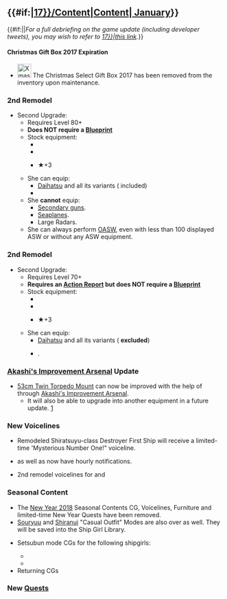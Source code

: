 =={{#if:{{{thread|}}}|[[Partials/Updates/2018_January_{{Ordinal|17}}/Content|Content]]|[[Thread:628195|{{Ordinal|17}} January]]}}==
{{#if:{{{thread|}}}||''For a full debriefing on the game update (including developer tweets), you may wish to refer to 
[[Partials/Updates/2018_January_{{Ordinal|17}}|this link]].''}}
====Christmas Gift Box 2017 Expiration====
*[[File:Xmas Select Gift Box Icon.png|32px]] The Christmas Select Gift Box 2017 has been removed from the inventory upon maintenance.
{{clear}}
==={{ShipLink|Tatsuta}} 2nd Remodel===
{{SeasonalGallery|slideshow=true|Tatsuta/Kai Ni}}
*Second Upgrade: {{ShipLink|Tatsuta/Kai Ni}}
**Requires Level 80+
**'''Does NOT require a [[Medal|Blueprint]]'''
**Stock equipment:
***{{EquipmentLink|12.7cm Twin High-angle Gun Mount (Late Model)}}
***{{EquipmentLink|Type 3 Depth Charge Projector}}
***{{EquipmentLink|53cm Twin Torpedo Mount}} ★+3
**She can equip:
***[[Daihatsu Landing Craft|Daihatsu]] and all its variants ({{EquipmentLink|Special Type 2 Amphibious Tank}} included)
***{{EquipmentLink|Ka Type Observation Autogyro|text=Autogyros}}
**She '''cannot''' equip:
***[[List of Secondary Guns by stats|Secondary guns]].
***[[List_of_Seaplanes_by_stats|Seaplanes]].
***Large Radars.
**She can always perform [[Partials/Opening ASW|OASW]], even with less than 100 displayed ASW or without any ASW equipment.
{{clear}}
==={{ShipLink|Murasame}} 2nd Remodel===
{{SeasonalGallery|slideshow=true|Murasame/Kai Ni}}
*Second Upgrade: {{ShipLink|Murasame/Kai Ni}}
**Requires Level 70+
**'''Requires an [[Action Report]] but does NOT require a [[Medal|Blueprint]]'''
**Stock equipment:
***{{EquipmentLink|12.7cm Twin Gun Mount Model C Kai 2}}
***{{EquipmentLink|61cm Quadruple (Oxygen) Torpedo Mount}}
***{{EquipmentLink|25mm Triple Autocannon Mount}} ★+3
**She can equip:
***[[Daihatsu Landing Craft|Daihatsu]] and all its variants ({{EquipmentLink|Special Type 2 Amphibious Tank}} '''excluded''')
***{{EquipmentLink|Fleet Command Facility|Striking Force Fleet Command Facility|text=Command Facilities}}.
{{clear}}
===[[Akashi's Improvement Arsenal]] Update===
* [[53cm Twin Torpedo Mount]] can now be improved with the help of {{ShipLink|Tatsuta Kai Ni}} through [[Akashi's Improvement Arsenal]].
**It will also be able to upgrade into another equipment in a future update. [https://twitter.com/KanColle_STAFF/status/953569449453395968]
{{{!}} class="mw-collapsible mw-collapsed wikitable" style="text-align: center; width:100%;"
! colspan="1" {{!}}{{new}}&{{updated}}Akashi's Improvement Arsenal: Equipment Tables
{{!}}-
{{!}}{{ImprovementTableKai
|!new
|#
|53cm Twin Torpedo Mount
|custom_row_new_content = <h3>New Equipment</h3>
}}
{{!}}-
{{!}}{{ImprovementTableKai
|!updated
|#
|12.7cm Twin Gun Mount Model C Kai 2
|25mm Triple Autocannon Mount
|Daihatsu Landing Craft
|custom_row_updated_content = <h3>Updated Equipment</h3>
}}
{{!}}}
{{clear}}

===New Voicelines===
* Remodeled Shiratsuyu-class Destroyer First Ship {{ShipLink|Shiratsuyu Kai}} will receive a limited-time 'Mysterious Number One!" voiceline.
* {{ShipLink|Hatsuharu Kai}} as well as {{ShipLink|Hatsuharu Kai Ni}} now have hourly notifications.
* {{New}} 2nd remodel voicelines for {{ShipLink|Tatsuta Kai Ni}} and {{ShipLink|Murasame Kai Ni}}
===Seasonal Content===
*The [[Seasonal/New Year 2018|New Year 2018]] Seasonal Contents CG, Voicelines, Furniture and limited-time New Year Quests have been removed.
*[[Souryuu]] and [[Shiranui]] "Casual Outfit" Modes are also over as well. They will be saved into the Ship Girl Library.
{{clear}}
{{SeasonalGallery|slideshow=true|Asashimo/Setsubun|Sado/Setsubun}}
*{{New}} Setsubun mode CGs for the following shipgirls:
**{{ShipLink|Asashimo}}
**{{ShipLink|Sado}}
*Returning CGs
{{clear}}

===New [[Quests]]===
{{QuestList|
{{Quest
|ID = A84
|Title_JP =  精鋭「四水戦」抜錨準備！
|Title_EN = Elite 4th Torpedo Squadron, Prepare for Sortie!
|Requirements = Form a Fleet with {{ShipLink|Murasame Kai Ni}} as Flagship along with at least 3 of the following ships: {{ShipLink|Yura Kai Ni}}, {{ShipLink|Yuudachi Kai Ni}}, {{ShipLink|Harusame Kai}}, {{ShipLink|Samidare Kai}}, {{ShipLink|Akizuki Kai}}, and two additional ships of your choice.
|Rewards_RSC = 0 / 400 / 0 / 0
|Rewards_Items = [[File:Instant repair 2.png|30px|link=Tutorial:_FAQ#What_are_buckets.3F]] x3<br>{{EquipmentLink|Emergency Repair Goddess|text=true|image=30px}} x1
|Note = Requires: ??
}}
{{Quest
|ID = B111
|Title_JP =  松輸送作戦、開始せよ！
|Title_EN = Start the Matsu Transport Operation!
|Requirements = Sortie a Fleet with {{ShipLink|Tatsuta Kai}} or {{ShipLink|Tatsuta Kai Ni}} as  Flagship, with at least 3 or more DD/DEs to World [[1-4]], [[1-6]] and clear the boss node with at least an A(?) rank or reach the goal twice on both maps.
|Rewards_RSC = 200 / 200 / 200 / 0
|Rewards_Items = '''choice between'''<br>{{EquipmentLink|New Model Gun Mount Improvement Material|text=true|image=30px}} x1<br>''or''<br>{{EquipmentLink|New Model Aerial Armament Materials|text=true|image=30px}} x1<br>NEXT<br>'''choice between'''<br>[[File:Furniture fairy.png|30px|link=Furniture]][[Furniture|Furniture Fairy]] x1<br>''or''<br>{{EquipmentLink|Daihatsu Landing Craft|text=true|image=30px}} x1<br>''or''<br>{{EquipmentLink|Action Report|text=true|image=30px}} x1
|Note = Requires: [[Quests#F65|F65]]??
}}
{{Quest
|ID = B112
|Title_JP =  精鋭「四水戦」、南方海域に展開せよ！
|Title_EN = Elite 4th Torpedo Squadron, Sortie to the Southern Ocean Area!
|Requirements = Sortie a Fleet with {{ShipLink|Murasame Kai Ni}} as Flagship along with at least 3 of the following ships: {{ShipLink|Yura Kai Ni}}, {{ShipLink|Yuudachi Kai Ni}}, {{ShipLink|Harusame Kai}}, {{ShipLink|Samidare Kai}}, {{ShipLink|Akizuki Kai}}, two additional ships of your choice to World [[5-1]], [[5-3]], [[5-4]] and obtain at least A-rank victories at the boss nodes.
|Rewards_RSC = 400 / 400 / 0 / 400
|Rewards_Items = '''choice between'''<br>{{EquipmentLink|12.7cm Twin Gun Mount Model C Kai 2|text=true|image=30px}} x1<br>''or''<br>{{EquipmentLink|Type 22 Surface Radar|text=true|image=30px}} x2<br>''or''<br>{{EquipmentLink|12.7cm Twin Gun Mount Model B Kai 2|text=true|image=30px}} x2<br>NEXT<br>'''choice between'''<br>{{EquipmentLink|Underway Replenishment|text=true|image=30px}} x2<br>''or''<br>{{EquipmentLink|Drum Canister (Transport Use)
|text=Drum Canister|image=30px}} x3<br>''or''<br>[[File:Improvement Materials.png|30px|link=Akashi's_Improvement_Arsenal]] x4
|Note = Requires: [[Quests#A84|A84]]??
}}
{{Quest
|ID = C15
|Title_JP =  給糧艦「伊良湖」の支援
|Title_EN = Supply Ship Irako's Support
|Requirements = Form a Fleet in the 1st Fleet with at least 2 or more [[List of light cruisers by upgraded maximum stats|Light Cruisers]], and obtain 3 Victories in [[Exercises (PvP)|Exercise (PvP)]], then afterwards equip the 1st Fleet Flagship with 2 {{EquipmentLink|Combat Ration}}s.<br>'''※Equipment must be unlocked.'''<br>'''※ Consumes the equipment upon quest completition.'''
|Rewards_RSC = 100 / 0 / 0 / 0
|Rewards_Items = [[File:Food supply ship irako.png|30px|link=Fatigue]][[Fatigue#Food_Supply_Ship_.22Irako.22|"Irako"]] x1<br>'''choice between'''<br>[[File:Development material.png|30px|link=Construction]] x2<br>''or''<br>[[File:Instant repair 2.png|30px|link=Tutorial:_FAQ#What_are_buckets.3F]] x2
|Note = Requires: [[Quests#F68|F68]]??<br> '''Monthly Quest'''
}}
{{Quest
|ID = F69
|Title_JP =   継戦支援能力の整備
|Title_EN = The Maintenance of Warfare Support Ability
|Requirements = Prepare 3,600 Steel. Scrap 4 [[List_of_Main_Guns_by_stats#Large_Guns|Large-Caliber Main Guns]], 2 [[List of Seaplanes by stats|recon Seaplanes]] and 3 [[List of Torpedoes by stats|Torpedoes]].<br>
'''※The prepared Resource will be consumed upon Quest completion.'''
|Rewards_RSC = 0 / 500 / 0 / 150
|Rewards_Items = [[File:Instant repair 2.png|30px|link=Tutorial:_FAQ#What_are_buckets.3F]] x5
|Note = Requires: [[Quests#F66|F66]]??<br> '''Weekly Quest'''
}}
}}